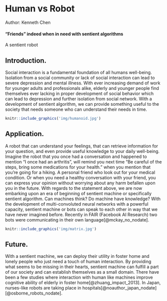 # Human vs Robot {#Friend-indeed-when-in-need}

Author: Kenneth Chen

#### "Friends" indeed when in need with sentient algorithms

A sentient robot

## Introduction.

Social interaction is a fundamental foundation of all humans well-being. Isolation from a social community or lack of social interaction can lead to severe depression and mental illness. With ever increasing demand of work for younger adults and professionals alike, elderly and younger people find themselves ever lacking in proper development of social behavior which can lead to depression and further isolation from social network. With a development of sentient algorithm, we can provide something useful to the society that needs someone who can understand their needs in time.

```r
knitr::include_graphics('img/humanoid.jpg')
```

## Application.

A robot that can understand your feelings, that can retrieve information for your question, and even provide useful knowledge to your daily well-being. Imagine the robot that you once had a conversation and happened to mention "I once had an arthritis", will remind you next time "Be careful of the steps, bring some medications for your health." when you mention that you're going for a hiking. A personal friend who look out for your medical condition. Or when you need a healthy conversation with your friend, you can express your opinion without worrying about any harm befallen upon you in the future. With regards to the statement above, we are now embarking upon an era of beginning of sentient machine or specifically sentient algorithm. Can machines think? Do machine have knowledge? With the development of multi-convoluted neural networks with a powerful capacity, sentient machine or bots can speak to each other in way that we have never imagined before. Recently in FAIR (Facebook AI Research) two bots were communicating in their own language[@mckay_no_nodate].

```r
knitr::include_graphics('img/matrix.jpg')
```

## Future.

With a sentient machine, we can deploy their utility in foster home and lonely people who just need a touch of human interaction. By providing what seems to be missing in their hearts, sentient machine can fulfill a part of our society and can establish themselves as a small domain. There have been a few studies where interaction with human like machines improve cognitive ability of elderly in foster home[@zhuang_impact_2013]. In Japan, nurses-like robots are taking place in hospitals[@noauthor_japan_nodate][@osborne_robots_nodate].
